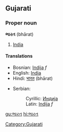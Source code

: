 ==Gujarati==
===Proper noun===
'''ભારત''' (bhārat)
#[[India]]
====Translations====
{{top}}
*Bosnian: [[Indija]] ''f''
*English: [[India]]
*Hindi: [[भारत]] (bhārat)
{{mid}}
*Serbian:
*:Cyrillic: [[Индија]]
*:Latin: [[Indija]] ''f''
{{bottom}}
[[Category:Gujarati]]
[[gu:ભારત]]
[[hi:ભારત]]